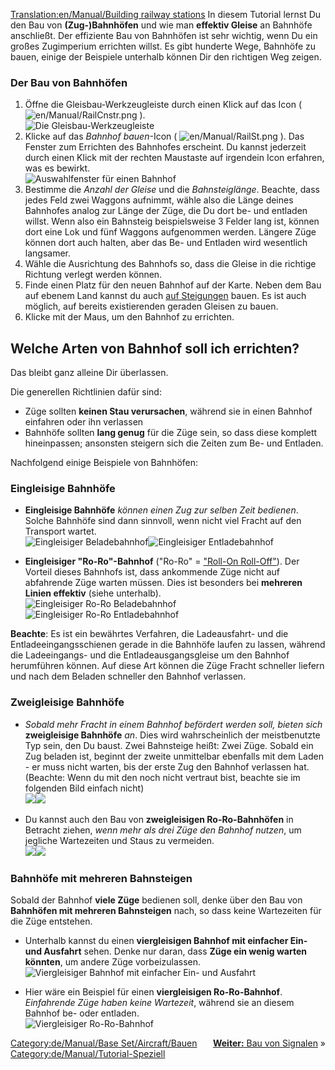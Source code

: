 [[Translation:en/Manual/Building railway stations]]
{{de/Manual/Tutorial}}
In diesem Tutorial lernst Du den Bau von '''(Zug-)Bahnhöfen''' und wie man '''effektiv Gleise''' an Bahnhöfe anschließt. Der effiziente Bau von Bahnhöfen ist sehr wichtig, wenn Du ein großes Zugimperium errichten willst. Es gibt hunderte Wege, Bahnhöfe zu bauen, einige der Beispiele unterhalb können Dir den richtigen Weg zeigen.

=== Der Bau von Bahnhöfen ===
# Öffne die Gleisbau-Werkzeugleiste durch einen Klick auf das Icon ( [[File:en/Manual/RailCnstr.png]] ).<br/>[[File:en/Manual/Railroad Construction.png|none|frame|Die Gleisbau-Werkzeugleiste]]
# Klicke auf das ''Bahnhof bauen''-Icon ( [[File:en/Manual/RailSt.png]] ). Das Fenster zum Errichten des Bahnhofes erscheint. Du kannst jederzeit durch einen Klick mit der rechten Maustaste auf irgendein Icon erfahren, was es bewirkt.<br/>[[File:en/Manual/Stationgui.png|none|frame|Auswahlfenster für einen Bahnhof]]
# Bestimme die ''Anzahl der Gleise'' und die ''Bahnsteiglänge''. Beachte, dass jedes Feld zwei Waggons aufnimmt, wähle also die Länge deines Bahnhofes analog zur Länge der Züge, die Du dort be- und entladen willst. Wenn also ein Bahnsteig beispielsweise 3 Felder lang ist, können dort eine Lok und fünf Waggons aufgenommen werden. Längere Züge können dort auch halten, aber das Be- und Entladen wird wesentlich langsamer.
# Wähle die Ausrichtung des Bahnhofs so, dass die Gleise in die richtige Richtung verlegt werden können.
# Finde einen Platz für den neuen Bahnhof auf der Karte. Neben dem Bau auf ebenem Land kannst du auch [[de/Bau an Steigungen|auf Steigungen]] bauen. Es ist auch möglich, auf bereits existierenden geraden Gleisen zu bauen.
# Klicke mit der Maus, um den Bahnhof zu errichten.

== Welche Arten von Bahnhof soll ich errichten? ==
Das bleibt ganz alleine Dir überlassen.

Die generellen Richtlinien dafür sind:
* Züge sollten '''keinen Stau verursachen''', während sie in einen Bahnhof einfahren oder ihn verlassen
* Bahnhöfe sollten '''lang genug''' für die Züge sein, so dass diese komplett hineinpassen; ansonsten steigern sich die Zeiten zum Be- und Entladen.

Nachfolgend einige Beispiele von Bahnhöfen:

=== Eingleisige Bahnhöfe ===
* '''Eingleisige Bahnhöfe''' ''können einen Zug zur selben Zeit bedienen''. Solche Bahnhöfe sind dann sinnvoll, wenn nicht viel Fracht auf den Transport wartet.<br/>[[File:en/Manual/RailStTut One str coal.png|none|frame|Eingleisiger Beladebahnhof]][[File:en/Manual/RailStTut One str pow.png|none|frame|Eingleisiger Entladebahnhof]]

*'''Eingleisiger "Ro-Ro"-Bahnhof''' ("Ro-Ro" = [http://de.wikipedia.org/wiki/Roll_on_roll_off "Roll-On Roll-Off"]). Der Vorteil dieses Bahnhofs ist, dass ankommende Züge nicht auf abfahrende Züge warten müssen. Dies ist besonders bei '''mehreren Linien effektiv''' (siehe unterhalb).<br/>[[File:en/Manual/RailStTut One aro coal.png|none|frame|Eingleisiger Ro-Ro Beladebahnhof]][[File:en/Manual/RailStTut One aro pow.png|none|frame|Eingleisiger Ro-Ro Entladebahnhof]]

'''Beachte''': Es ist ein bewährtes Verfahren, die Ladeausfahrt- und die Entladeeingangsschienen gerade in die Bahnhöfe laufen zu lassen, während die Ladeeingangs- und die Entladeausgangsgleise um den Bahnhof herumführen können. Auf diese Art können die Züge Fracht schneller liefern und nach dem Beladen schneller den Bahnhof verlassen.

=== Zweigleisige Bahnhöfe ===
* ''Sobald mehr Fracht in einem Bahnhof befördert werden soll, bieten sich'' '''zweigleisige Bahnhöfe''' ''an''. Dies wird wahrscheinlich der meistbenutzte Typ sein, den Du baust. Zwei Bahnsteige heißt: Zwei Züge. Sobald ein Zug beladen ist, beginnt der zweite unmittelbar ebenfalls mit dem Laden - er muss nicht warten, bis der erste Zug den Bahnhof verlassen hat.<br/>(Beachte: Wenn du mit den {{en/Manual/Base Set/Link Translation|Presignals|De|Vorsignalen|Vorsignale|Vorsignal|Presignale|Presignal}} noch nicht vertraut bist, beachte sie im folgenden Bild einfach nicht)<br/>[[File:en/Manual/RailStTut Two str coal.png|none|frame|]][[File:en/Manual/RailStTut Two str pow.png|none|frame|]]

* Du kannst auch den Bau von '''zweigleisigen Ro-Ro-Bahnhöfen''' in Betracht ziehen, ''wenn mehr als drei Züge den Bahnhof nutzen'', um jegliche Wartezeiten und Staus zu vermeiden.<br/>[[File:en/Manual/RailStTut Two aro coal.png|none|frame|]][[File:en/Manual/RailStTut Two aro pow.png|none|frame|]]

=== Bahnhöfe mit mehreren Bahnsteigen ===
Sobald der Bahnhof '''viele Züge''' bedienen soll, denke über den Bau von '''Bahnhöfen mit mehreren Bahnsteigen''' nach, so dass keine Wartezeiten für die Züge entstehen.

* Unterhalb kannst du einen '''viergleisigen Bahnhof mit einfacher Ein- und Ausfahrt''' sehen. Denke nur daran, dass '''Züge ein wenig warten könnten''', um andere Züge vorbeizulassen.<br/>[[File:en/Manual/RailStTut Four str ore.png|none|frame|Viergleisiger Bahnhof mit einfacher Ein- und Ausfahrt]]

* Hier wäre ein Beispiel für einen '''viergleisigen Ro-Ro-Bahnhof'''. ''Einfahrende Züge haben keine Wartezeit'', während sie an diesem Bahnhof be- oder entladen.<br/>[[File:en/Manual/RailStTut Four aro ore.png|none|frame|Viergleisiger Ro-Ro-Bahnhof]]
<span style="float: right">[[de/Manual/Gleissignale setzen|'''Weiter:''' Bau von Signalen]] &raquo;</span>

[[Category:de/Manual/Base Set/Aircraft/Bauen]]
[[Category:de/Manual/Tutorial-Speziell]]